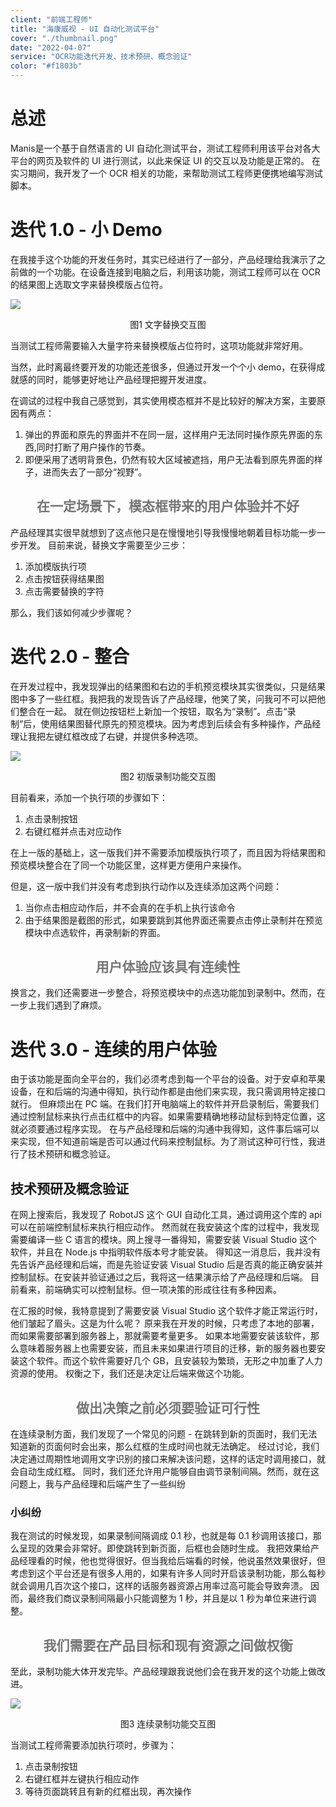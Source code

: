 ```yaml
---
client: "前端工程师"
title: "海康威视 - UI 自动化测试平台"
cover: "./thumbnail.png"
date: "2022-04-07"
service: "OCR功能迭代开发、技术预研、概念验证"
color: "#f1803b"
---
```


# 总述

Manis是一个基于自然语言的 UI 自动化测试平台，测试工程师利用该平台对各大平台的网页及软件的 UI 进行测试，以此来保证 UI 的交互以及功能是正常的。
在实习期间，我开发了一个 OCR 相关的功能，来帮助测试工程师更便携地编写测试脚本。

# 迭代 1.0 - 小 Demo

在我接手这个功能的开发任务时，其实已经进行了一部分，产品经理给我演示了之前做的一个功能。在设备连接到电脑之后，利用该功能，测试工程师可以在 OCR 的结果图上选取文字来替换模版占位符。

![](./img/interaction-1.png)

<center> 图1 文字替换交互图 </center>

当测试工程师需要输入大量字符来替换模版占位符时，这项功能就非常好用。

当然，此时离最终要开发的功能还差很多，但通过开发一个个小 demo，在获得成就感的同时，能够更好地让产品经理把握开发进度。

在调试的过程中我自己感觉到，其实使用模态框并不是比较好的解决方案，主要原因有两点：
1. 弹出的界面和原先的界面并不在同一层，这样用户无法同时操作原先界面的东西,同时打断了用户操作的节奏。
2. 即便采用了透明背景色，仍然有较大区域被遮挡，用户无法看到原先界面的样子，进而失去了一部分“视野”。

## <center> <font color="#757575">在一定场景下，模态框带来的用户体验并不好</font></center>

产品经理其实很早就想到了这点他只是在慢慢地引导我慢慢地朝着目标功能一步一步开发。
目前来说，替换文字需要至少三步：
1. 添加模版执行项
2. 点击按钮获得结果图
3. 点击需要替换的字符

那么，我们该如何减少步骤呢？

# 迭代 2.0 - 整合

在开发过程中，我发现弹出的结果图和右边的手机预览模块其实很类似，只是结果图中多了一些红框。我把我的发现告诉了产品经理，他笑了笑，问我可不可以把他们整合在一起。
就在侧边按钮栏上新加一个按钮，取名为“录制”。点击“录制”后，使用结果图替代原先的预览模块。因为考虑到后续会有多种操作，产品经理让我把左键红框改成了右键，并提供多种选项。


![](./img/interaction-2.png)

<center> 图2 初版录制功能交互图 </center>

目前看来，添加一个执行项的步骤如下：
1. 点击录制按钮
2. 右键红框并点击对应动作

在上一版的基础上，这一版我们并不需要添加模版执行项了，而且因为将结果图和预览模块整合在了同一个功能区里，这样更方便用户来操作。

但是，这一版中我们并没有考虑到执行动作以及连续添加这两个问题：
1. 当你点击相应动作后，并不会真的在手机上执行该命令
2. 由于结果图是截图的形式，如果要跳到其他界面还需要点击停止录制并在预览模块中点选软件，再录制新的界面。

## <center> <font color="#757575">用户体验应该具有连续性</font></center>

换言之，我们还需要进一步整合，将预览模块中的点选功能加到录制中。然而，在一步上我们遇到了麻烦。

# 迭代 3.0 - 连续的用户体验

由于该功能是面向全平台的，我们必须考虑到每一个平台的设备。对于安卓和苹果设备，在和后端的沟通中得知，执行动作都是由他们来实现，我只需调用特定接口就行。
但麻烦出在 PC 端。在我们打开电脑端上的软件并开启录制后，需要我们通过控制鼠标来执行点击红框中的内容。如果需要精确地移动鼠标到特定位置，这就必须要通过程序实现。
在与产品经理和后端的沟通中我得知，这件事后端可以来实现，但不知道前端是否可以通过代码来控制鼠标。为了测试这种可行性，我进行了技术预研和概念验证。

## 技术预研及概念验证

在网上搜索后，我发现了 RobotJS 这个 GUI 自动化工具，通过调用这个库的 api 可以在前端控制鼠标来执行相应动作。
然而就在我安装这个库的过程中，我发现需要编译一些 C 语言的模块。网上搜寻一番得知，需要安装 Visual Studio 这个软件，并且在 Node.js 中指明软件版本号才能安装。
得知这一消息后，我并没有先告诉产品经理和后端，而是先验证安装 Visual Studio 后是否真的能正确安装并控制鼠标。在安装并验证通过之后，我将这一结果演示给了产品经理和后端。
目前看来，前端确实可以控制鼠标。但一项决策的形成往往有多种因素。

在汇报的时候，我特意提到了需要安装 Visual Studio 这个软件才能正常运行时，他们皱起了眉头。这是为什么呢？
原来我在开发的时候，只考虑了本地的部署，而如果需要部署到服务器上，那就需要考量更多。
如果本地需要安装该软件，那么意味着服务器上也需要安装，而且未来如果进行项目的迁移，新的服务器也要安装这个软件。而这个软件需要好几个 GB，且安装较为繁琐，无形之中加重了人力资源的使用。
权衡之下，我们还是决定让后端来做这个功能。

## <center> <font color="#757575">做出决策之前必须要验证可行性</font></center>

在连续录制方面，我们发现了一个常见的问题 - 在跳转到新的页面时，我们无法知道新的页面何时会出来，那么红框的生成时间也就无法确定。
经过讨论，我们决定通过周期性地调用文字识别的接口来解决该问题，这样的话定时调用接口，就会自动生成红框。
同时，我们还允许用户能够自由调节录制间隔。然而，就在这问题上，我与产品经理和后端产生了一些纠纷

### 小纠纷

我在测试的时候发现，如果录制间隔调成 0.1 秒，也就是每 0.1 秒调用该接口，那么呈现的效果会非常好。即使跳转到新页面，后框也会随时生成。
我把效果给产品经理看的时候，他也觉得很好。但当我给后端看的时候，他说虽然效果很好，但考虑到这个平台还是有很多人用的，如果有许多人同时开启该录制功能，那么每秒就会调用几百次这个接口，这样的话服务器资源占用率过高可能会导致奔溃。
因而，最终我们商议录制间隔最小只能调整为 1 秒，并且是以 1 秒为单位来进行调整。

## <center> <font color="#757575">我们需要在产品目标和现有资源之间做权衡</font></center>

至此，录制功能大体开发完毕。产品经理跟我说他们会在我开发的这个功能上做改进。

![](./img/interaction-3.png)

<center> 图3 连续录制功能交互图 </center>

当测试工程师需要添加执行项时，步骤为：
1. 点击录制按钮
2. 右键红框并左键执行相应动作
3. 等待页面跳转且有新的红框出现，再次操作